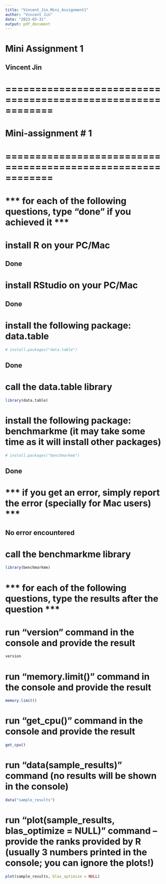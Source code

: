 ```yaml
---
title: "Vincent_Jin_Mini_Assignment1"
author: "Vincent Jin"
date: "2023-03-31"
output: pdf_document
---
```


# Mini Assignment 1
## Vincent Jin

# ============================================================ 
# 	Mini-assignment # 1
# ============================================================ 
# *** for each of the following questions, type “done” if you achieved it ***

# install R on your PC/Mac

## Done

# install RStudio on your PC/Mac

## Done

# install the following package: data.table

``` r
# install.packages("data.table")
```

## Done

# call the data.table library

``` r
library(data.table)
```

# install the following package: benchmarkme (it may take some time as it will install other packages)

``` r
# install.packages("benchmarkme")
```

## Done

# *** if you get an error, simply report the error (specially for Mac users) ***

## No error encountered

# call the benchmarkme library

``` r
library(benchmarkme)
```

# *** for each of the following questions, type the results after the question ***
# run "version" command in the console and provide the result

``` r
version
```

# run "memory.limit()" command in the console and provide the result

``` r
memory.limit()
```

# run "get_cpu()" command in the console and provide the result

``` r
get_cpu()
```

# run "data(sample_results)" command (no results will be shown in the console)

``` r
data("sample_results")
```

# run "plot(sample_results, blas_optimize = NULL)" command -- provide the ranks provided by R (usually 3 numbers printed in the console; you can ignore the plots!)

``` r
plot(sample_results, blas_optimize = NULL)
```

